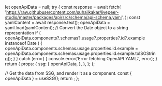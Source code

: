 
  let openApiData = null;
  try {
    const response = await fetch(
      'https://raw.githubusercontent.com/suhailkakar/livepeer-studio/master/packages/api/src/schema/api-schema.yaml',
    );
    const yamlContent = await response.text();
    openApiData = yaml.load(yamlContent);
    // Convert the Date object to a string representation
    if (
      openApiData.components?.schemas?.usage?.properties?.id?.example instanceof
      Date
    ) {
      openApiData.components.schemas.usage.properties.id.example =
        openApiData.components.schemas.usage.properties.id.example.toISOString();
    }
  } catch (error) {
    console.error('Error fetching OpenAPI YAML:', error);
  }
  return {
    props: {
      ssg: {
        openApiData,
      },
    },
  };
};

  // Get the data from SSG, and render it as a component.
  const { openApiData } = useSSG();
  return <APIReference openApiData={openApiData} />;
};

<References />
